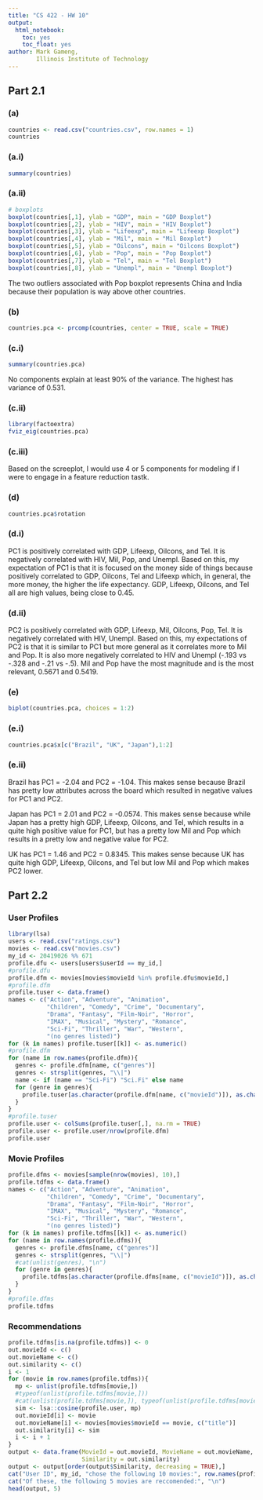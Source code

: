 ```yaml
---
title: "CS 422 - HW 10"
output: 
  html_notebook:
    toc: yes
    toc_float: yes
author: Mark Gameng,
        Illinois Institute of Technology
---
```


## Part 2.1

### (a)
```r
countries <- read.csv("countries.csv", row.names = 1)
countries
```

### (a.i)
```r
summary(countries)
```

### (a.ii)
```r
# boxplots
boxplot(countries[,1], ylab = "GDP", main = "GDP Boxplot")
boxplot(countries[,2], ylab = "HIV", main = "HIV Boxplot")
boxplot(countries[,3], ylab = "Lifeexp", main = "Lifeexp Boxplot")
boxplot(countries[,4], ylab = "Mil", main = "Mil Boxplot")
boxplot(countries[,5], ylab = "Oilcons", main = "Oilcons Boxplot")
boxplot(countries[,6], ylab = "Pop", main = "Pop Boxplot")
boxplot(countries[,7], ylab = "Tel", main = "Tel Boxplot")
boxplot(countries[,8], ylab = "Unempl", main = "Unempl Boxplot")
```
The two outliers associated with Pop boxplot represents China and India because their population is way above other countries.

### (b)
```r
countries.pca <- prcomp(countries, center = TRUE, scale = TRUE)
```

### (c.i)
```r
summary(countries.pca)
```
No components explain at least 90% of the variance. The highest has variance of 0.531.

### (c.ii)
```r
library(factoextra)
fviz_eig(countries.pca)
```
### (c.iii)
Based on the screeplot, I would use 4 or 5 components for modeling if I were to engage in a feature reduction tastk.

### (d)
```r
countries.pca$rotation
```

### (d.i)
PC1 is positively correlated with GDP, Lifeexp, Oilcons, and Tel. It is negatively correlated with HIV, Mil, Pop, and Unempl. Based on this, my expectation of PC1 is that it is focused on the money side of things because positively correlated to GDP, Oilcons, Tel and Lifeexp which, in general, the more money, the higher the life expectancy. GDP, Lifeexp, Oilcons, and Tel all are high values, being close to 0.45.

### (d.ii)
PC2 is positively correlated with GDP, Lifeexp, Mil, Oilcons, Pop, Tel. It is negatively correlated with HIV, Unempl. Based on this, my expectations of PC2 is that it is similar to PC1 but more general as it correlates more to Mil and Pop. It is also more negatively correlated to HIV and Unempl (-.193 vs -.328 and -.21 vs -.5). Mil and Pop have the most magnitude and is the most relevant, 0.5671 and 0.5419.


### (e)
```r
biplot(countries.pca, choices = 1:2)
```

### (e.i)
```r
countries.pca$x[c("Brazil", "UK", "Japan"),1:2]
```

### (e.ii)
Brazil has PC1 = -2.04 and PC2 = -1.04. This makes sense because Brazil has pretty low attributes across the board which resulted in negative values for PC1 and PC2.

Japan has PC1 = 2.01 and PC2 = -0.0574. This makes sense because while Japan has a pretty high GDP, Lifeexp, Oilcons, and Tel, which results in a quite high positive value for PC1, but has a pretty low Mil and Pop which results in a pretty low and negative value for PC2.

UK has PC1 = 1.46 and PC2 = 0.8345. This makes sense because UK has quite high GDP, Lifeexp, Oilcons, and Tel but low Mil and Pop which makes PC2 lower.

## Part 2.2

### User Profiles
```r
library(lsa)
users <- read.csv("ratings.csv")
movies <- read.csv("movies.csv")
my_id <- 20419026 %% 671
profile.dfu <- users[users$userId == my_id,]
#profile.dfu
profile.dfm <- movies[movies$movieId %in% profile.dfu$movieId,]
#profile.dfm
profile.tuser <- data.frame()
names <- c("Action", "Adventure", "Animation",
           "Children", "Comedy", "Crime", "Documentary",
           "Drama", "Fantasy", "Film-Noir", "Horror", 
           "IMAX", "Musical", "Mystery", "Romance", 
           "Sci-Fi", "Thriller", "War", "Western", 
           "(no genres listed)")
for (k in names) profile.tuser[[k]] <- as.numeric()
#profile.dfm
for (name in row.names(profile.dfm)){
  genres <- profile.dfm[name, c("genres")]
  genres <- strsplit(genres, "\\|")
  name <- if (name == "Sci-Fi") "Sci.Fi" else name
  for (genre in genres){
    profile.tuser[as.character(profile.dfm[name, c("movieId")]), as.character(genre)] = 1
  }
}
#profile.tuser
profile.user <- colSums(profile.tuser[,], na.rm = TRUE)
profile.user <- profile.user/nrow(profile.dfm)
profile.user
```

### Movie Profiles
```r
profile.dfms <- movies[sample(nrow(movies), 10),]
profile.tdfms <- data.frame()
names <- c("Action", "Adventure", "Animation",
           "Children", "Comedy", "Crime", "Documentary",
           "Drama", "Fantasy", "Film-Noir", "Horror", 
           "IMAX", "Musical", "Mystery", "Romance", 
           "Sci-Fi", "Thriller", "War", "Western", 
           "(no genres listed)")
for (k in names) profile.tdfms[[k]] <- as.numeric()
for (name in row.names(profile.dfms)){
  genres <- profile.dfms[name, c("genres")]
  genres <- strsplit(genres, "\\|")
  #cat(unlist(genres), "\n")
  for (genre in genres){
    profile.tdfms[as.character(profile.dfms[name, c("movieId")]), as.character(genre)] = 1
  }
}
#profile.dfms
profile.tdfms
```

### Recommendations
```r
profile.tdfms[is.na(profile.tdfms)] <- 0
out.movieId <- c()
out.movieName <- c()
out.similarity <- c()
i <- 1
for (movie in row.names(profile.tdfms)){
  mp <- unlist(profile.tdfms[movie,])
  #typeof(unlist(profile.tdfms[movie,]))
  #cat(unlist(profile.tdfms[movie,]), typeof(unlist(profile.tdfms[movie,])), "\n")
  sim <- lsa::cosine(profile.user, mp)
  out.movieId[i] <- movie
  out.movieName[i] <- movies[movies$movieId == movie, c("title")]
  out.similarity[i] <- sim
  i <- i + 1
}
output <- data.frame(MovieId = out.movieId, MovieName = out.movieName, 
                     Similarity = out.similarity)
output <- output[order(output$Similarity, decreasing = TRUE),]
cat("User ID", my_id, "chose the following 10 movies:", row.names(profile.tdfms), "\n")
cat("Of these, the following 5 movies are reccomended:", "\n")
head(output, 5)
```